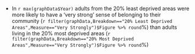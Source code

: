 * In `r max(graphData$Year)` adults from the 20% least deprived areas were more likely to have a ‘very strong’ sense of belonging to their community (`r filter(graphData,Breakdown=="20% Least Deprived Areas",Measure=="Very Strongly")$Figure %>% round`%) than adults living in the 20% most deprived areas (`r filter(graphData,Breakdown=="20% Most Deprived Areas",Measure=="Very Strongly")$Figure %>% round`%)
